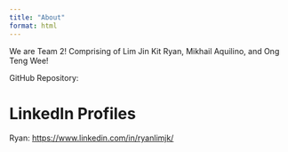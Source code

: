 ```yaml
---
title: "About"
format: html
---
```


We are Team 2! Comprising of Lim Jin Kit Ryan, Mikhail Aquilino, and Ong Teng Wee!

GitHub Repository: 

# LinkedIn Profiles

Ryan: [https://www.linkedin.com/in/ryanlimjk/](https://www.linkedin.com/in/ryanlimjk/)